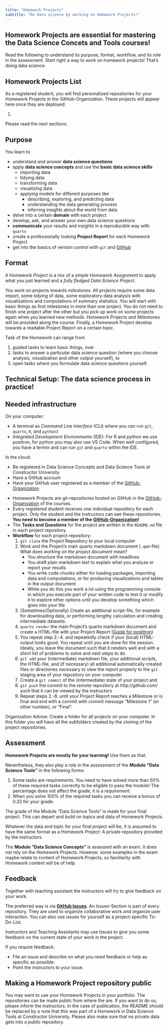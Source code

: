 ```yaml
---
title: "Homework Projects"
subtitle: "Do data science by working on Homework Projects!"
---
```


::: {.callout-important appearance="simple"}

## Homework Projects are essential for mastering the Data Science Concets and Tools courses! 

Read the following to understand its purpose, format, workflow, and its role in the assessment. Start right a way to work on homework projects! That's doing data science. 

:::

## Homework Projects List

As a registered student, you will find personalized repositories for your Homework Projects in the GitHub-Organization. 
These projects will appear here once they are deployed:

1. 

Please read the next sections. 


## Purpose 

You learn to

- understand and answer **data science questions**
- apply **data science concepts** and use the **basic data science skills**
  - importing data
  - tidying data
  - transforming data
  - visualizing data
  - applying models for different purposes like 
    - describing, exploring, and predicting data
    - understanding the data generating process
    - inferring insights about the world from data
- delve into a certain **domain** with each project
- develop, ask, and answer your own data science questions 
- **communicate** your results and insights in a reproducible way with `quarto`
- create a professionally looking **Project Report** for each Homework Project
- get into the basics of version control with `git` and [GitHub](http://github.com)


## Format

A Homework Project is a mix of a *simple Homework Assignment* to apply what you just learned and a *fully fledged Data Science Project*. 

You work on projects towards *milestones*. All projects require some data import, some tidying of data, some exploratory data analysis with visualizations and computations of summary statistics. You will start with basic things as first milestones in more than one project. You do not need to finish one project after the other but you pick up work on some projects again when you learned new methods. Homework Projects and Milestones will be provided along the course. Finally, a Homework Project develop towards a readable Project Report on a certain topic. 

Task of the Homework can range from

1. guided tasks to learn basic things, over 
2. tasks to answer a particular data science question (where you choose analysis, visualization and other output yourself), to
3. open tasks where you formulate data science questions yourself. 


## Technical Setup: The data science process in practice!

:::{.callout-important collapse=true appearance='simple' icon=true}
## Needed infrastructure

On your computer: 

- A terminal as *Command Line Interface* (CLI) where you can run `git`, `quarto`, `R`, and `python3`
- *Integrated Development Environments* (IDE): For R and python we use positron, for python you may also use VS Code. When well configured, you have a termin and can run `git` and `quarto` within the IDE. 

In the cloud: 

- Be registered in Data Science Concepts and Data Science Tools at Constructor University
- Have a GitHub account
- Have your GitHub user registered as a member of the [GitHub-Organization]({{< var org.link >}})
:::

- Homework Projects are git-repositories hosted on GitHub in the [GitHub-Organization]({{< var org.link >}}) of the courses.  
- Every registered student receives one individual repository for each project. Only the student and the instructors can see these repositories. **You need to become a member of the [GitHub-Organization]({{< var org.link >}})!**
- The **Tasks and Questions** for the project are written in the `README.md` file in each project repository. 
- **Workflow** for each project repository: 
  1. `git clone` the Project Repository to your local computer
  2. Work and the Project's main quarto markdown document (`.qmd`-file)  
     What does *working on the project document* mean?
     - You structure the markdown document with headlines
     - You draft plain markdown text to explain what you analyze or report your results
     - You write code chunks either for loading packages, importing data and computations, or for producing visualizations and tables in the output document
     - While you do this you work a lot using the programming console in which you execute part of your written code to test it or modify it to explore other options until you develop something which goes into your file 
  3. (Sometimes/Optionally) Create an additional script-file, for example for downloading data, or performing lengthy calculation and creating intermediate datasets. 
  4. `quarto render` the main Project's quarto markdown document and create a HTML-file with your Project Report ([Guide for postitron](https://quarto.org/docs/get-started/hello/positron.html))
  5. You repeat step 2.-4. and repeatedly check if your (local) HTML-output looks good. You repeat until you are done for the session. Ideally, you leave the document such that it renders well and with a short list of problems to solve and next steps to do.  
  6. `git add` your (intermediate) markdown file, your additional scripts, the HTML-file, and (if necessary) all additional automatically created files or directories necessary to view the report properly to the `git` staging area of your repository on your computer
  7. Create a `git commit` of the (intermediate) state of your project and 
  8. `git push` the commit to the remote repository at http://github.com/ such that it can be viewed by the instructors
  9. Repeat steps 2.-8. until your Project Report reaches a Milestone or is final and end with a commit with commit message "Milestone 1" (or other number), or "Final".
  
Organization Advise: Create a folder for all projects on your computer. In this folder you will have all the subfolders created by the cloning of the project repositories. 


## Assessment

**Homework Projects are mostly for your learning!** Use them as that. 

Nevertheless, they also play a role in the assessment of the **Module "Data Science Tools"** in the following forms:

1. Some tasks are requirements. You need to have solved more than 50% of these required tasks correctly to be eligible to pass the module! The percentage does not affect the grade, it is a *requirement*. 
2. When you solve 100% of the required tasks you can receive a bonus of 0.33 for your grade.

The grade of the Module "Data Science Tools" is made for your final project. This can depart and build on topics and data of Homework Projects.  

Whatever the data and topic for your final project will be, it is assumed to have the same format as a Homework Project: A private repository provided by the instructors.  

The **Module "Data Science Concepts"** is assessed with an exam. It does not rely on the Homework Projects. However, some examples in the exam maybe relate to content of Homework Projects, so familiarity with Homework content will be of help. 


## Feedback

Together with teaching assistant the instructors will try to give feedback on your work. 

The preferred way is via **[GitHub Issues](https://docs.github.com/en/issues/tracking-your-work-with-issues/about-issues)**. 
An *Issues*-Section is part of every repository. They are used to organize collaborative work and organize user interaction. You can also use issues for yourself as a project-specific To-Do-List. 

Instructors and Teaching Assistants may use Issues to give you some feedback on the current state of your work in the project. 

If you require feedback: 

- File an issue and describe on what you need feedback or help as specific as possible. 
- Point the instructors to your issue. 


## Making a Homework Project repository public

You may want to use your Homework Projects in your portfolio. The repositories can be made public from where the are. If you want to do so, please inform the instructors. In the case of publication, the README should be replaced by a note that this was part of a Homework in Data Science Tools at Constructor University. Please also make sure that no private data gets into a public repository.  